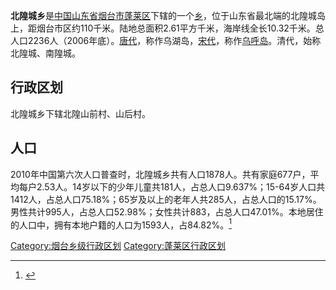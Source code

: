 '''北隍城乡'''是[[中华人民共和国|中国]][[山东省|山东省]][[烟台市|烟台市]][[蓬莱区|蓬莱区]]下辖的一个[[乡|乡]]，位于山东省最北端的北隍城岛上，距烟台市区约110千米。陆地总面积2.61平方千米，海岸线全长10.32千米。总人口2236人（2006年底）。[[唐代|唐代]]，称作乌湖岛，[[宋代|宋代]]，称作[[乌呼岛|乌呼岛]]。清代，始称北隍城、南隍城。

== 行政区划 ==

北隍城乡下辖北隍山前村、山后村。
== 人口 ==

2010年中国第六次人口普查时，北隍城乡共有人口1878人。共有家庭677户，平均每户2.53人。14岁以下的少年儿童共181人，占总人口9.637%；15-64岁人口共1412人，占总人口75.18%；65岁及以上的老年人共285人，占总人口的15.17%。男性共计995人，占总人口52.98%；女性共计883，占总人口47.01%。本地居住的人口中，拥有本地户籍的人口为1593人，占84.82%。<ref name="人口普查2010">{{cite web| url =http://www.yearbookchina.com/navipage-n2013030152000017.html| title =《中国2010年人口普查分乡、镇、街道资料》| author =中国国务院人口普查办公室、中国国家统计局人口就业统计司等| year =2010| website =统计年鉴分享平台| page =表15 山东省乡、镇、街道人口| format =收费| access-date =2018-07-19| archive-url =https://web.archive.org/web/20180719084356/http://www.yearbookchina.com/navipage-n2013030152000017.html| archive-date =2018-07-19| dead-url =yes}}</ref>
{{山东小作品}}
{{长岛县行政区划}}

[[Category:烟台乡级行政区划|Category:烟台乡级行政区划]]
[[Category:蓬莱区行政区划|Category:蓬莱区行政区划]]